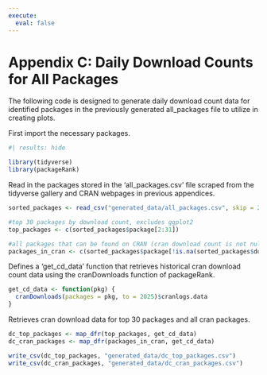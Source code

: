 ```yaml
---
execute:
  eval: false
---
```


# Appendix C: Daily Download Counts for All Packages

The following code is designed to generate daily download count data for identified packages in the previously generated all_packages file to utilize in creating plots.

First import the necessary packages.

```r
#| results: hide

library(tidyverse)
library(packageRank)
```

Read in the packages stored in the 'all_packages.csv' file scraped from the tidyverse gallery and CRAN webpages in previous appendices.

```r
sorted_packages <- read_csv("generated_data/all_packages.csv", skip = 2)

#top 30 packages by download count, excludes ggplot2
top_packages <- c(sorted_packages$package[2:31])

#all packages that can be found on CRAN (cran download count is not null)
packages_in_cran <- c(sorted_packages$package[!is.na(sorted_packages$downloads)])
```

Defines a 'get_cd_data' function that retrieves historical cran download count data using the cranDownloads function of packageRank.

```r
get_cd_data <- function(pkg) {
  cranDownloads(packages = pkg, to = 2025)$cranlogs.data
}
```

Retrieves cran download data for top 30 packages and all cran packages.

```r
dc_top_packages <- map_dfr(top_packages, get_cd_data)
dc_cran_packages <- map_dfr(packages_in_cran, get_cd_data)
```

```r
write_csv(dc_top_packages, "generated_data/dc_top_packages.csv")
write_csv(dc_cran_packages, "generated_data/dc_cran_packages.csv")
```
